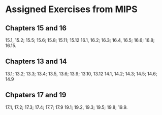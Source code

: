 # Assigned Exercises from MIPS

## Chapters 15 and 16

15.1, 15.2; 15.5; 15.6; 15.8; 15.11; 15.12 16.1, 16.2; 16.3; 16.4, 16.5; 16.6; 16.8; 16.15. 

## Chapters 13 and 14

13.1; 13.2; 13.3; 13.4; 13.5, 13.6; 13.9; 13.10, 13.12
14.1, 14.2; 14.3; 14.5; 14.6; 14.9

## Chpaters 17 and 19

17.1, 17.2; 17.3; 17.4; 17.7; 17.9
19.1; 19.2, 19.3; 19.5; 19.8; 19.9.
